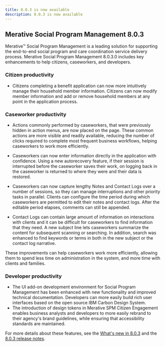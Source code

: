 ```yaml
---
title: 8.0.3 is now available
description: 8.0.3 is now available
---
```


## Merative Social Program Management 8.0.3

Merative™ Social Program Management is a leading solution for supporting the end-to-end social program and care coordination service delivery process. Merative Social Program Management 8.0.3.0 includes key enhancements to help citizens, caseworkers, and developers.

### Citizen productivity

* Citizens completing a benefit application can now more intuitively manage their household member information. Citizens can now modify member information and add or remove household members at any point in the application process.

### Caseworker productivity

* Actions commonly performed by caseworkers, that were previously hidden in action menus, are now placed on the page. These common actions are more visible and readily available, reducing the number of clicks required to complete most frequent business workflows, helping caseworkers to work more efficiently.

* Caseworkers can now enter information directly in the application with confidence. Using a new autorecovery feature, if their session is interrupted before the caseworker saves their work, on logging back in the caseworker is returned to where they were and their data is restored.

* Caseworkers can now capture lengthy Notes and Contact Logs over a number of sessions, so they can manage interruptions and other priority tasks in parallel. Clients can configure the time period during which caseworkers are permitted to edit their notes and contact logs. After the editable period elapses, comments can still be appended.

* Contact Logs can contain large amount of information on interactions with clients and it can be difficult for caseworkers to find information that they need. A new subject line lets caseworkers summarize the content for subsequent scanning or searching. In addition, search was enhanced to find keywords or terms in both in the new subject or the contact log narrative.

These improvements can help caseworkers work more efficiently, allowing them to spend less time on administration in the system, and more time with clients and families.

### Developer productivity

* The UI add-on development environment for Social Program Management has been enhanced with new functionality and improved technical documentation. Developers can more easily build rich user interfaces based on the open source IBM Carbon Design System.
* The introduction of design tokens in Merative SPM Citizen Engagement enables business analysts and developers to more easily rebrand to their agency's brand guidelines, while ensuring that accessibility standards are maintained.

For more details about these features, see the [What's new in 8.0.3](/pdf/spm/SPM_Whats_new_803.pdf) and the [8.0.3 release notes](/pdf/releasenotes/spm8030.pdf).
